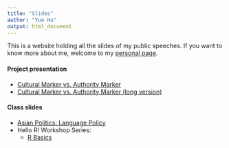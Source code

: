 ```yaml
---
title: "Slides"
author: "Yue Hu"
output: html_document
---
```


This is a website holding all the slides of my public speeches. If you want to know more about me, welcome to my [personal page](https://sammo3182.github.io).

#### Project presentation

* <a href="/slides_gh/slides/jobtalk/authorityMarker.html"> Cultural Marker vs. Authority Marker</a> 
* <a href="/slides_gh/slides/guestLecture/authorityMarker_long.html"> Cultural Marker vs. Authority Marker (long version)</a> 

#### Class slides

* <a href="/slides_gh/slides/teachingDemo/languagePolicy.html">Asian Politics: Language Policy</a>
* Hello R! Workshop Series:
    + <a href="/slides_gh/slides/teachingDemo/RworkshopI.html">R Basics</a>